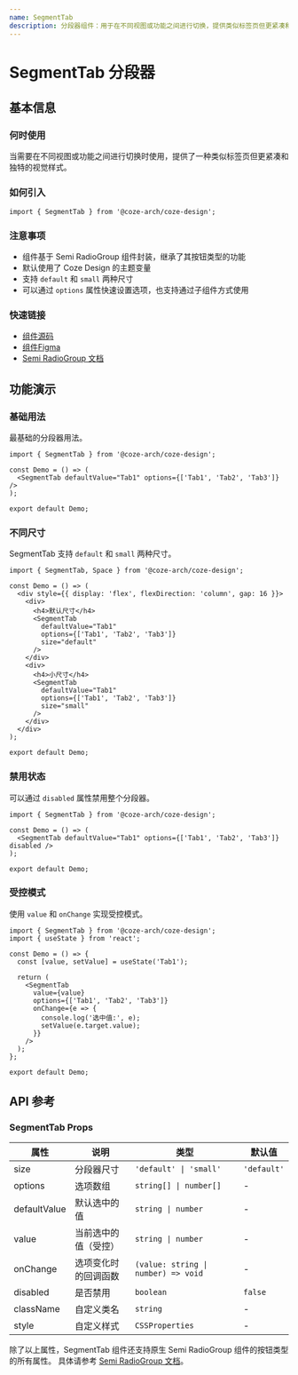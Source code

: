 ```yaml
---
name: SegmentTab
description: 分段器组件：用于在不同视图或功能之间进行切换，提供类似标签页但更紧凑和独特的视觉样式。
---
```


# SegmentTab 分段器

## 基本信息

### 何时使用

当需要在不同视图或功能之间进行切换时使用，提供了一种类似标签页但更紧凑和独特的视觉样式。

### 如何引入

```tsx
import { SegmentTab } from '@coze-arch/coze-design';
```

### 注意事项

- 组件基于 Semi RadioGroup 组件封装，继承了其按钮类型的功能
- 默认使用了 Coze Design 的主题变量
- 支持 `default` 和 `small` 两种尺寸
- 可以通过 `options` 属性快速设置选项，也支持通过子组件方式使用

### 快速链接

- [组件源码](https://github.com/coze-dev/rush-arch/tree/main/packages/components/coze-design/src/components/segment-tab)
- [组件Figma](https://www.figma.com/design/mbTx00rwR5YumfWuxAXAIH/CDS-2.0?node-id=10696-161794&m=dev)
- [Semi RadioGroup 文档](https://semi.design/zh-CN/input/radio#RadioGroup)

## 功能演示

### 基础用法

最基础的分段器用法。

```tsx preview
import { SegmentTab } from '@coze-arch/coze-design';

const Demo = () => (
  <SegmentTab defaultValue="Tab1" options={['Tab1', 'Tab2', 'Tab3']} />
);

export default Demo;
```

### 不同尺寸

SegmentTab 支持 `default` 和 `small` 两种尺寸。

```tsx preview
import { SegmentTab, Space } from '@coze-arch/coze-design';

const Demo = () => (
  <div style={{ display: 'flex', flexDirection: 'column', gap: 16 }}>
    <div>
      <h4>默认尺寸</h4>
      <SegmentTab
        defaultValue="Tab1"
        options={['Tab1', 'Tab2', 'Tab3']}
        size="default"
      />
    </div>
    <div>
      <h4>小尺寸</h4>
      <SegmentTab
        defaultValue="Tab1"
        options={['Tab1', 'Tab2', 'Tab3']}
        size="small"
      />
    </div>
  </div>
);

export default Demo;
```

### 禁用状态

可以通过 `disabled` 属性禁用整个分段器。

```tsx preview
import { SegmentTab } from '@coze-arch/coze-design';

const Demo = () => (
  <SegmentTab defaultValue="Tab1" options={['Tab1', 'Tab2', 'Tab3']} disabled />
);

export default Demo;
```

### 受控模式

使用 `value` 和 `onChange` 实现受控模式。

```tsx preview
import { SegmentTab } from '@coze-arch/coze-design';
import { useState } from 'react';

const Demo = () => {
  const [value, setValue] = useState('Tab1');

  return (
    <SegmentTab
      value={value}
      options={['Tab1', 'Tab2', 'Tab3']}
      onChange={e => {
        console.log('选中值:', e);
        setValue(e.target.value);
      }}
    />
  );
};

export default Demo;
```

## API 参考

### SegmentTab Props

| 属性         | 说明                 | 类型                                | 默认值      |
| ------------ | -------------------- | ----------------------------------- | ----------- |
| size         | 分段器尺寸           | `'default' \| 'small'`              | `'default'` |
| options      | 选项数组             | `string[] \| number[]`              | -           |
| defaultValue | 默认选中的值         | `string \| number`                  | -           |
| value        | 当前选中的值（受控） | `string \| number`                  | -           |
| onChange     | 选项变化时的回调函数 | `(value: string \| number) => void` | -           |
| disabled     | 是否禁用             | `boolean`                           | `false`     |
| className    | 自定义类名           | `string`                            | -           |
| style        | 自定义样式           | `CSSProperties`                     | -           |

除了以上属性，SegmentTab 组件还支持原生 Semi RadioGroup 组件的按钮类型的所有属性。 具体请参考 [Semi RadioGroup 文档](https://semi.design/zh-CN/input/radio#RadioGroup)。
